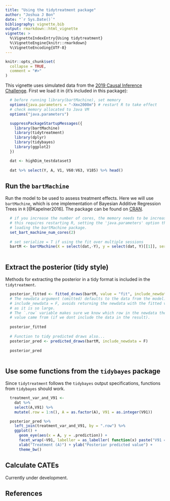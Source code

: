 ```yaml
---
title: "Using the tidytreatment package"
author: "Joshua J Bon"
date: "`r Sys.Date()`"
bibliography: vignette.bib
output: rmarkdown::html_vignette
vignette: >
  %\VignetteIndexEntry{Using tidytreatment}
  %\VignetteEngine{knitr::rmarkdown}
  %\VignetteEncoding{UTF-8}
---
```


```r
knitr::opts_chunk$set(
  collapse = TRUE,
  comment = "#>"
)
```

This vignette uses simulated data from the [2019 Causal Inference Challenge](https://www.mcgill.ca/epi-biostat-occh/news-events/atlantic-causal-inference-conference-2019/). First we load it in (it's included in this package):

```r

  # before running library(bartMachine), set memory
  options(java.parameters = "-Xmx2000m") # restart R to take effect
  # check memory allocated to Java VM
  options("java.parameters")

  suppressPackageStartupMessages({
    library(bartMachine)
    library(tidytreatment)
    library(dplyr)
    library(tidybayes)
    library(ggplot2)
  })

  dat <- highDim_testdataset3
  
  dat %>% select(Y, A, V1, V60:V63, V185) %>% head()

```

## Run the `bartMachine`

Run the model to be used to assess treatment effects. Here we will use `bartMachine`, which is one implementation of Bayesian Additive Regression Trees in `R` [@Kapelner2016]. The package can be found on [CRAN](https://cran.r-project.org/package=bartMachine).
 
```r

  # if you increase the number of cores, the memory needs to be increased,
  # this requires restarting R, setting the 'java.parameters' option then 
  # loading the bartMachine package.
  set_bart_machine_num_cores(2)
  
  # set serialize = T if using the fit over multiple sessions
  bartM <- bartMachine(X = select(dat,-Y), y = select(dat, Y)[[1]], serialize = T) 
  
```

## Extract the posterior (tidy style)

Methods for extracting the posterior in a tidy format is included in the `tidytreatment`.

```r

  posterior_fitted <- fitted_draws(bartM, value = "fit", include_newdata = F)
  # The newdata argument (omitted) defaults to the data from the model.
  # include_newdata = F, avoids returning the newdata with the fitted values
  # as it is so large. 
  # The `.row` variable makes sure we know which row in the newdata the fitted
  # value came from (if we dont include the data in the result).
  
  posterior_fitted
  
  # Function to tidy predicted draws also...
  posterior_pred <- predicted_draws(bartM, include_newdata = F)
  
  posterior_pred
  
```

## Use some functions from the `tidybayes` package

Since `tidytreatment` follows the `tidybayes` output specifications, functions from `tidybayes` should work.

```r

  treatment_var_and_V91 <- 
    dat %>% 
    select(A,V91) %>%
    mutate(.row = 1:n(), A = as.factor(A), V91 = as.integer(V91))

  posterior_pred %>%
    left_join(treatment_var_and_V91, by = ".row") %>%
    ggplot() + 
      geom_eye(aes(x = A, y = .prediction)) + 
      facet_wrap(~V91, labeller = as_labeller( function(x) paste("V91 =",x) ) ) +
      xlab("Treatment (A)") + ylab("Posterior predicted value") +
      theme_bw()

```

## Calculate CATEs

Currently under development.

## References
